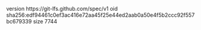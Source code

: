 version https://git-lfs.github.com/spec/v1
oid sha256:edf94461c0ef3ac416e72aa45f25e44ed2aab0a50e4f5b2ccc92f557bc679339
size 7744
